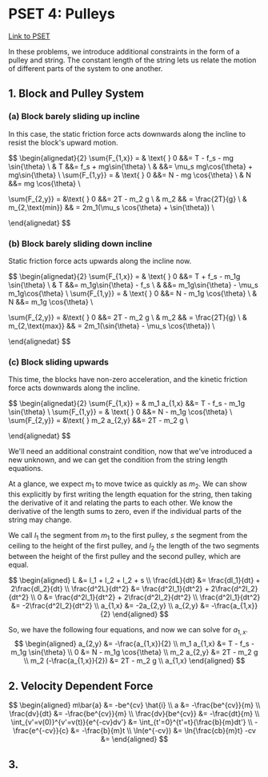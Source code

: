 # PSET 4: Pulleys

[Link to PSET](https://ocw.mit.edu/courses/8-01sc-classical-mechanics-fall-2016/pages/week-3-circular-motion/problem-set-3/)

In these problems, we introduce additional constraints in the form of a pulley and string. The constant length of the string lets us relate the motion of different parts of the system to one another.

## 1. Block and Pulley System


### (a) Block barely sliding up incline
In this case, the static friction force acts downwards along the incline to resist the block's upward motion.

$$
\begin{alignedat}{2}
\sum{F_{1,x}} = & \text{ } 0 &&= T - f_s - mg \sin{\theta} \\
& T &&= f_s + mg\sin{\theta} \\
&  &&= \mu_s mg\cos{\theta} + mg\sin{\theta} \\
\sum{F_{1,y}} = & \text{ } 0 &&= N - mg \cos{\theta} \\
& N &&= mg \cos{\theta} \\

\sum{F_{2,y}} = &\text{ } 0 &&= 2T - m_2 g \\
 & m_2 && = \frac{2T}{g} \\
 & m_{2,\text{min}} && = 2m_1(\mu_s \cos{\theta} + \sin{\theta}) \\

\end{alignedat}
$$

### (b) Block barely sliding down incline
Static friction force acts upwards along the incline now.

$$
\begin{alignedat}{2}
\sum{F_{1,x}} = & \text{ } 0 &&= T + f_s - m_1g \sin{\theta} \\
 & T &&= m_1g\sin{\theta} - f_s \\
 &  &&= m_1g\sin{\theta} - \mu_s m_1g\cos{\theta}  \\
\sum{F_{1,y}} = & \text{ } 0 &&= N - m_1g \cos{\theta} \\
& N &&= m_1g \cos{\theta} \\

\sum{F_{2,y}} = &\text{ } 0 &&= 2T - m_2 g \\
 & m_2 && = \frac{2T}{g} \\
 & m_{2,\text{max}} && = 2m_1(\sin{\theta} - \mu_s \cos{\theta}) \\

\end{alignedat}
$$

### (c) Block sliding upwards

This time, the blocks have non-zero acceleration, and the kinetic friction force acts downwards along the incline.

$$
\begin{alignedat}{2}
\sum{F_{1,x}} = & m_1 a_{1,x} &&= T - f_s - m_1g \sin{\theta} \\
\sum{F_{1,y}} = & \text{ } 0 &&= N - m_1g \cos{\theta} \\
\sum{F_{2,y}} = &\text{ } m_2 a_{2,y} &&= 2T - m_2 g \\

\end{alignedat}
$$

We'll need an additional constraint condition, now that we've introduced a new unknown, and we can get the condition from the string length equations.

At a glance, we expect $m_1$ to move twice as quickly as $m_2$. We can show this explicitly by first writing the length equation for the string, then taking the derivative of it and relating the parts to each other. We know the derivative of the length sums to zero, even if the individual parts of the string may change.

We call $l_1$ the segment from $m_1$ to the first pulley, $s$ the segment from the ceiling to the height of the first pulley, and $l_2$ the length of the two segments between the height of the first pulley and the second pulley, which are equal.

$$
\begin{aligned}
L &= l_1 + l_2 + l_2 + s \\
\frac{dL}{dt} &= \frac{dl_1}{dt} + 2\frac{dl_2}{dt} \\
\frac{d^2L}{dt^2} &= \frac{d^2l_1}{dt^2} + 2\frac{d^2l_2}{dt^2} \\
0 &= \frac{d^2l_1}{dt^2} + 2\frac{d^2l_2}{dt^2} \\
\frac{d^2l_1}{dt^2} &= -2\frac{d^2l_2}{dt^2} \\
a_{1,x} &= -2a_{2,y} \\
a_{2,y} &= -\frac{a_{1,x}}{2}
\end{aligned}
$$

So, we have the following four equations, and now we can solve for $a_{1,x}$.
$$
\begin{aligned}
a_{2,y} &= -\frac{a_{1,x}}{2} \\
m_1 a_{1,x} &= T - f_s - m_1g \sin{\theta} \\
0 &= N - m_1g \cos{\theta} \\
m_2 a_{2,y} &= 2T - m_2 g \\
m_2 (-\frac{a_{1,x}}{2}) &= 2T - m_2 g \\
a_{1,x} 
\end{aligned}
$$

## 2. Velocity Dependent Force
$$
\begin{aligned}
m\bar{a} &= -be^{cv} \hat{i} \\
a &= -\frac{be^{cv}}{m} \\
\frac{dv}{dt} &= -\frac{be^{cv}}{m} \\
\frac{dv}{be^{cv}} &= -\frac{dt}{m} \\
\int_{v'=v(0)}^{v'=v(t)}{e^{-cv}dv'} &= \int_{t'=0}^{t'=t}{\frac{b}{m}dt'} \\
-\frac{e^{-cv}}{c} &= -\frac{b}{m}t \\
\ln(e^{-cv}) &= \ln{\frac{cb}{m}t}
-cv &= 
\end{aligned}
$$


## 3. 